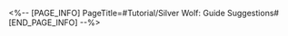 <%-- [PAGE_INFO]
PageTitle=#Tutorial/Silver Wolf: Guide Suggestions#
[END_PAGE_INFO] --%>
{{Tutorial
|sort      = 816601
|title     = Silver Wolf: Guide Suggestions
|subtitle  = 
|type      = 
|about     = 
|image1    = Tutorial Silver Wolf Guide Suggestions 1.png{{subst:void|<!--$UPLOAD:<<SpriteOutput/TutorialPic/TutorialPage_816601.png>-<Tutorial Silver Wolf Guide Suggestions 1.png>-<Tutorial Files>>-->}}
|text1     = The assist effects provided by Silver Wolf are only valid once {{Color|h|nobold=1|the specified conditions are met}}. Please arrange your training schedule accordingly.
}}